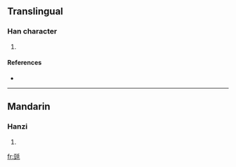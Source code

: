 ==Translingual==

===Han character===
{{Han char|rn=82|rad=毛|as=07|sn=11|four=|canj=一廿竹手山 (MTHQU)}}

# {{defn|Han|sort=毛07}}

====References====
* {{Han ref|kx=0593.250|dkj=16845|dj=0985.360|hdz=31998.080|uh=6BED|ud=27629}}

----

==Mandarin==

===Hanzi===
{{cmn-hanzi|pin=[[dòu]] ([[dou4]])|wg=tou<sup>4</sup>}}

# {{defn|Mandarin|sort=毛07}}

[[fr:毭]]